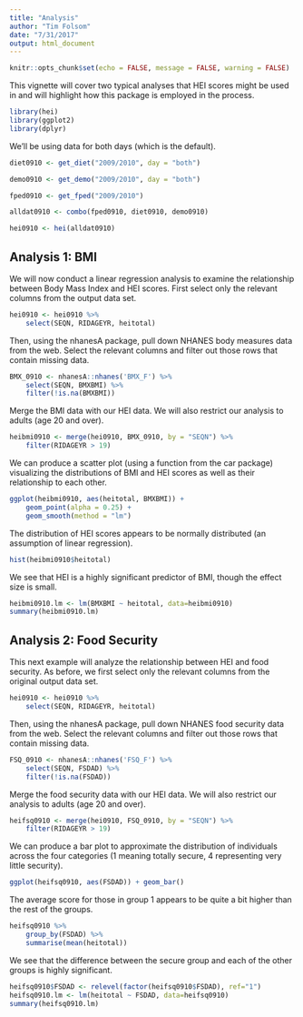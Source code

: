 ```yaml
---
title: "Analysis"
author: "Tim Folsom"
date: "7/31/2017"
output: html_document
---
```


```r
knitr::opts_chunk$set(echo = FALSE, message = FALSE, warning = FALSE)
```

This vignette will cover two typical analyses that HEI scores might be used in and will highlight how this package is employed in the process.

```r
library(hei)
library(ggplot2)
library(dplyr)
```

We'll be using data for both days (which is the default).

```r
diet0910 <- get_diet("2009/2010", day = "both")

demo0910 <- get_demo("2009/2010", day = "both")

fped0910 <- get_fped("2009/2010")

alldat0910 <- combo(fped0910, diet0910, demo0910)

hei0910 <- hei(alldat0910)
```

## Analysis 1: BMI

We will now conduct a linear regression analysis to examine the relationship between Body Mass Index and HEI scores. First select only the relevant columns from the output data set.

```r
hei0910 <- hei0910 %>% 
    select(SEQN, RIDAGEYR, heitotal)
```

Then, using the nhanesA package, pull down NHANES body measures data from the web. Select the relevant columns and filter out those rows that contain missing data.

```r
BMX_0910 <- nhanesA::nhanes('BMX_F') %>%
    select(SEQN, BMXBMI) %>% 
    filter(!is.na(BMXBMI))
```

Merge the BMI data with our HEI data. We will also restrict our analysis to adults (age 20 and over).

```r
heibmi0910 <- merge(hei0910, BMX_0910, by = "SEQN") %>%
    filter(RIDAGEYR > 19)
```

We can produce a scatter plot (using a function from the car package) visualizing the distributions of BMI and HEI scores as well as their relationship to each other.

```r
ggplot(heibmi0910, aes(heitotal, BMXBMI)) +
    geom_point(alpha = 0.25) +
    geom_smooth(method = "lm")
```

The distribution of HEI scores appears to be normally distributed (an assumption of linear regression).

```r
hist(heibmi0910$heitotal)
```

We see that HEI is a highly significant predictor of BMI, though the effect size is small.

```r
heibmi0910.lm <- lm(BMXBMI ~ heitotal, data=heibmi0910)
summary(heibmi0910.lm)
```


## Analysis 2: Food Security

This next example will analyze the relationship between HEI and food security. As before, we first select only the relevant columns from the original output data set.

```r
hei0910 <- hei0910 %>% 
    select(SEQN, RIDAGEYR, heitotal)
```

Then, using the nhanesA package, pull down NHANES food security data from the web. Select the relevant columns and filter out those rows that contain missing data.

```r
FSQ_0910 <- nhanesA::nhanes('FSQ_F') %>%
    select(SEQN, FSDAD) %>% 
    filter(!is.na(FSDAD))
```

Merge the food security data with our HEI data. We will also restrict our analysis to adults (age 20 and over).

```r
heifsq0910 <- merge(hei0910, FSQ_0910, by = "SEQN") %>%
    filter(RIDAGEYR > 19)
```

We can produce a bar plot to approximate the distribution of individuals across the four categories (1 meaning totally secure, 4 representing very little security).

```r
ggplot(heifsq0910, aes(FSDAD)) + geom_bar()
```

The average score for those in group 1 appears to be quite a bit higher than the rest of the groups.

```r
heifsq0910 %>% 
    group_by(FSDAD) %>% 
    summarise(mean(heitotal))
```

We see that the difference between the secure group and each of the other groups is highly significant.

```r
heifsq0910$FSDAD <- relevel(factor(heifsq0910$FSDAD), ref="1")
heifsq0910.lm <- lm(heitotal ~ FSDAD, data=heifsq0910)
summary(heifsq0910.lm)
```
